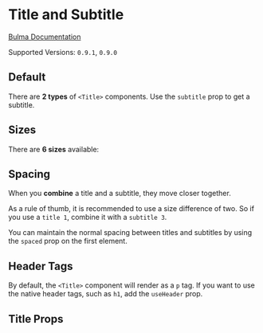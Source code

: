 

<Meta title="Elements/Title" component={Title} />

# Title and Subtitle

[Bulma Documentation](https://bulma.io/documentation/elements/title/)

Supported Versions: `0.9.1`, `0.9.0`

## Default

There are **2 types** of `<Title>` components. Use the `subtitle` prop to get a subtitle.

<Canvas>
  <Story name="Default">
    <Title>Title</Title>
    <Title subtitle>Subtitle</Title>
  </Story>
</Canvas>

## Sizes

There are **6 sizes** available:

<Canvas>
  <Story name="Sizes">
    <Block>
      <Title size="1">Title 1</Title>
      <Title size="2">Title 2</Title>
      <Title size="3">Title 3 (default)</Title>
      <Title size="4">Title 4</Title>
      <Title size="5">Title 5</Title>
      <Title size="6">Title 6</Title>
    </Block>
    <Block>
      <Title size="1" subtitle>Subtitle 1</Title>
      <Title size="2" subtitle>Subtitle 2</Title>
      <Title size="3" subtitle>Subtitle 3</Title>
      <Title size="4" subtitle>Subtitle 4</Title>
      <Title size="5" subtitle>Subtitle 5 (default)</Title>
      <Title size="6" subtitle>Subtitle 6</Title>
    </Block>
  </Story>
</Canvas>

## Spacing

When you **combine** a title and a subtitle, they move closer together.

As a rule of thumb, it is recommended to use a size difference of two. So if you use a `title 1`, combine it with a `subtitle 3`.

You can maintain the normal spacing between titles and subtitles by using the `spaced` prop on the first element.

<Canvas>
  <Story name="Spacing">
    <Block>
      <Title size="1">Title 1</Title>
      <Title size="3" subtitle>Subtitle 3</Title>
    </Block>
    <Block>
      <Title size="1" spaced>Title 1</Title>
      <Title size="3" subtitle>Subtitle 3</Title>
    </Block>
  </Story>
</Canvas>

## Header Tags

By default, the `<Title>` component will render as a `p` tag.  If you want to use the native header tags, such as `h1`, add the `useHeader` prop.

<Canvas>
  <Story name="Header Tags">
    <Block>
      <Title size="1" useHeader>Title 1</Title>
      <Title size="2" useHeader>Title 2</Title>
      <Title useHeader>Title 3</Title>
      <Title size="4" useHeader>Title 4</Title>
      <Title size="5" useHeader>Title 5</Title>
      <Title size="6" useHeader>Title 6</Title>
    </Block>
    <Block>
      <Title size="1" useHeader subtitle>Subtitle 1</Title>
      <Title size="2" useHeader subtitle>Subtitle 2</Title>
      <Title size="3" useHeader subtitle>Subtitle 3</Title>
      <Title size="4" useHeader subtitle>Subtitle 4</Title>
      <Title useHeader subtitle>Subtitle 5</Title>
      <Title size="6" useHeader subtitle>Subtitle 6</Title>
    </Block>
  </Story>
</Canvas>

## Title Props

<ArgsTable of={Title} />
